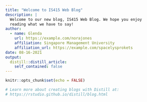 ```yaml
---
title: "Welcome to IS415 Web Blog"
description: |
  Welcome to our new blog, IS415 Web Blog. We hope you enjoy 
  reading what we have to say!
author:
  - name: Glenda
    url: https://example.com/norajones
    affiliation: Singapore Management University
    affiliation_url: https://example.com/spacelysprokets
date: 08-16-2021
output:
  distill::distill_article:
    self_contained: false
---
```


```r
knitr::opts_chunk$set(echo = FALSE)

# Learn more about creating blogs with Distill at:
# https://rstudio.github.io/distill/blog.html

```



